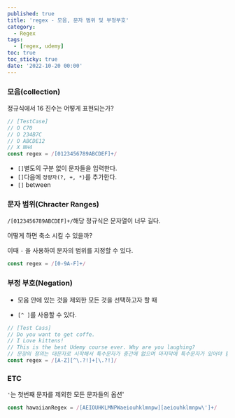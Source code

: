 ```yaml
---
published: true
title: 'regex - 모음, 문자 범위 및 부정부호'
category:
  - Regex
tags:
  - [regex, udemy]
toc: true
toc_sticky: true
date: '2022-10-20 00:00'
---
```


### 모음(collection)

정규식에서 16 진수는 어떻게 표현되는가?

```js
// [TestCase]
// O C70
// O 234B7C
// O ABCDE12
// X NH4
const regex = /[0123456789ABCDEF]+/
```

- `[]`별도의 구분 없이 문자들을 입력한다.
- `[]`다음에 `정량자(?, +, *)`를 추가한다.
- `[]` between

### 문자 범위(Chracter Ranges)

`/[0123456789ABCDEF]+/`해당 정규식은 문자열이 너무 길다.

어떻게 하면 축소 시킬 수 있을까?

이때 `-` 을 사용하여 문자의 범위를 지정할 수 있다.

```js
const regex = /[0-9A-F]+/
```

### 부정 부호(Negation)

- 모음 안에 있는 것을 제외한 모든 것을 선택하고자 할 때

- `[^ ]`를 사용할 수 있다.

```js
// [Test Cass]
// Do you want to get coffe.
// I Love kittens!
// This is the best Udemy course ever. Why are you laughing?
// 문장의 정의는 대문자로 시작해서 특수문자가 중간에 없으며 마지막에 특수문자가 있어야 함
const regex = /[A-Z][^\.?!]+[\.?!]/
```

### ETC

`'`는 첫번째 문자를 제외한 모든 문자들의 옵션'

```js
const hawaiianRegex = /[AEIOUHKLMNPWaeiouhklmnpw][aeiouhklmnpw\']+/
```
